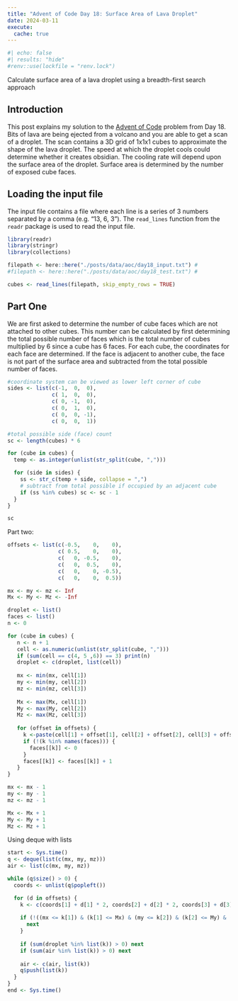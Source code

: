 ```yaml
---
title: "Advent of Code Day 18: Surface Area of Lava Droplet"
date: 2024-03-11
execute: 
  cache: true
---
```

```r
#| echo: false
#| results: "hide"
#renv::use(lockfile = "renv.lock")
```

Calculate surface area of a lava droplet using a breadth-first search approach

## Introduction

This post explains my solution to the [Advent of Code](http://adventofcode.com/) problem from Day 18. Bits of lava are being ejected from a volcano and you are able to get a scan of a droplet.  The scan contains a 3D grid of 1x1x1 cubes to approximate the shape of the lava droplet.  The speed at which the droplet cools could determine whether it creates obsidian.  The cooling rate will depend upon the surface area of the droplet.  Surface area is determined by the number of exposed cube faces.

## Loading the input file

The input file contains a file where each line is a series of 3 numbers separated by a comma (e.g. "13, 6, 3").  The ```read_lines``` function from the ```readr``` package is used to read the input file.

```r
library(readr)
library(stringr)
library(collections)

filepath <- here::here("./posts/data/aoc/day18_input.txt") #
#filepath <- here::here("./posts/data/aoc/day18_test.txt") #

cubes <- read_lines(filepath, skip_empty_rows = TRUE)
```

## Part One

We are first asked to determine the number of cube faces which are not attached to other cubes.  This number can be calculated by first determining the total possible number of faces which is the total number of cubes multiplied by 6 since a cube has 6 faces.  For each cube, the coordinates for each face are determined.  If the face is adjacent to another cube, the face is not part of the surface area and subtracted from the total possible number of faces.

```r
#coordinate system can be viewed as lower left corner of cube
sides <- list(c(-1,  0,  0),
              c( 1,  0,  0),
              c( 0, -1,  0),
              c( 0,  1,  0),
              c( 0,  0, -1),
              c( 0,  0,  1))

#total possible side (face) count
sc <- length(cubes) * 6

for (cube in cubes) {
  temp <- as.integer(unlist(str_split(cube, ",")))

  for (side in sides) {
    ss <- str_c(temp + side, collapse = ",")
    # subtract from total possible if occupied by an adjacent cube
    if (ss %in% cubes) sc <- sc - 1
  }
}

sc
```
Part two:

```r
offsets <- list(c(-0.5,    0,    0),
                c( 0.5,    0,    0),
                c(   0, -0.5,    0),
                c(   0,  0.5,    0),
                c(   0,    0, -0.5),
                c(   0,    0,  0.5)) 
```

```r
mx <- my <- mz <- Inf
Mx <- My <- Mz <- -Inf

droplet <- list()
faces <- list()
n <- 0

for (cube in cubes) {
   n <- n + 1
   cell <- as.numeric(unlist(str_split(cube, ",")))
   if (sum(cell == c(4, 5 ,6)) == 3) print(n)
   droplet <- c(droplet, list(cell))
   
   mx <- min(mx, cell[1])
   my <- min(my, cell[2])
   mz <- min(mz, cell[3])
   
   Mx <- max(Mx, cell[1])
   My <- max(My, cell[2])
   Mz <- max(Mz, cell[3])
   
   for (offset in offsets) {
     k <-paste(cell[1] + offset[1], cell[2] + offset[2], cell[3] + offset[3], collapse = "")
     if (!(k %in% names(faces))) {
       faces[[k]] <- 0
     }
     faces[[k]] <- faces[[k]] + 1
   }
}
```

```r
mx <- mx - 1
my <- my - 1
mz <- mz - 1

Mx <- Mx + 1
My <- My + 1
Mz <- Mz + 1
```

Using deque with lists
```r
start <- Sys.time()
q <- deque(list(c(mx, my, mz)))
air <- list(c(mx, my, mz))

while (q$size() > 0) {
  coords <- unlist(q$popleft())

  for (d in offsets) {
    k <- c(coords[1] + d[1] * 2, coords[2] + d[2] * 2, coords[3] + d[3] * 2)
    
    if (!((mx <= k[1]) & (k[1] <= Mx) & (my <= k[2]) & (k[2] <= My) & (mz <= k[3]) & (k[3] <= Mz))) {
      next
    }
    
    if (sum(droplet %in% list(k)) > 0) next
    if (sum(air %in% list(k)) > 0) next
  
    air <- c(air, list(k))
    q$push(list(k))
  }
}
end <- Sys.time()
```
